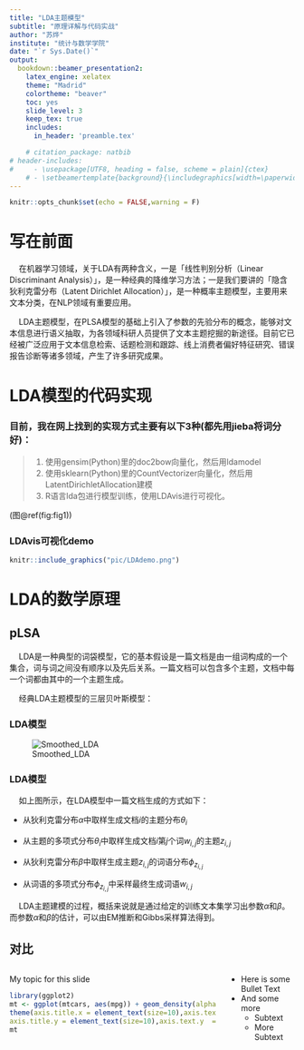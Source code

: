 ```yaml
---
title: "LDA主题模型"
subtitle: "原理详解与代码实战"
author: "苏烨"
institute: "统计与数学学院"
date: "`r Sys.Date()`"
output:
  bookdown::beamer_presentation2:
    latex_engine: xelatex
    theme: "Madrid"
    colortheme: "beaver"
    toc: yes
    slide_level: 3
    keep_tex: true
    includes:
      in_header: 'preamble.tex'

    # citation_package: natbib
# header-includes:
#     - \usepackage[UTF8, heading = false, scheme = plain]{ctex}
    # - \setbeamertemplate{background}{\includegraphics[width=\paperwidth,height=\paperheight,scale = 1.5]{background.jpg}}
---
```


```r
knitr::opts_chunk$set(echo = FALSE,warning = F)
```

# 写在前面

$\quad$在机器学习领域，关于LDA有两种含义，一是「线性判别分析（Linear Discriminant Analysis）」，是一种经典的降维学习方法；一是我们要讲的「隐含狄利克雷分布（Latent Dirichlet Allocation）」，是一种概率主题模型，主要用来文本分类，在NLP领域有重要应用。

$\quad$LDA主题模型，在PLSA模型的基础上引入了参数的先验分布的概念，能够对文本信息进行语义抽取，为各领域科研人员提供了文本主题挖掘的新途径。目前它已经被广泛应用于文本信息检索、话题检测和跟踪、线上消费者偏好特征研究、错误报告诊断等诸多领域，产生了许多研究成果。

# LDA模型的代码实现

### 目前，我在网上找到的实现方式主要有以下3种(都先用jieba将词分好)：

>1. 使用gensim(Python)里的doc2bow向量化，然后用ldamodel
>2. 使用sklearn(Python)里的CountVectorizer向量化，然后用LatentDirichletAllocation建模
>3. R语言lda包进行模型训练，使用LDAvis进行可视化。

(图\@ref(fig:fig1))


### LDAvis可视化demo
```r
knitr::include_graphics("pic/LDAdemo.png")
```

<!-- ![](pic/LDAdemo.png) -->


# LDA的数学原理

## pLSA


$\quad$LDA是一种典型的词袋模型，它的基本假设是一篇文档是由一组词构成的一个集合，词与词之间没有顺序以及先后关系。一篇文档可以包含多个主题，文档中每一个词都由其中的一个主题生成。

$\quad$经典LDA主题模型的三层贝叶斯模型：

### LDA模型

![Smoothed_LDA](./pic/Smoothed_LDA.jpg)

### LDA模型

$\quad$如上图所示，在LDA模型中一篇文档生成的方式如下：

- 从狄利克雷分布$\alpha$中取样生成文档$i$的主题分布$\theta_i$

- 从主题的多项式分布$\theta_i$中取样生成文档$i$第$j$个词$w_{i,j}$的主题$z_{i,j}$

- 从狄利克雷分布$\beta$中取样生成主题$z_{i,j}$的词语分布$\phi_{z_{i,j}}$

- 从词语的多项式分布$\phi_{z_{i,j}}$中采样最终生成词语$w_{i,j}$


$\quad$LDA主题建模的过程，概括来说就是通过给定的训练文本集学习出参数$\alpha$和$\beta$。而参数$\alpha$和$\beta$的估计，可以由EM推断和Gibbs采样算法得到。

## 对比

::: columns

:::: column

My topic for this slide 

\scalebox{0.35}{
```r
library(Hmisc)
latex(head(mtcars), file='', table.env=FALSE, center='none')
```
}


```r
library(ggplot2)
mt <- ggplot(mtcars, aes(mpg)) + geom_density(alpha=.2, fill="#FF6666") +
theme(axis.title.x = element_text(size=10),axis.text.x  = element_text(size=8),
axis.title.y = element_text(size=10),axis.text.y  = element_text(size=8))
mt
```

::::

:::: column

- Here is some Bullet Text
- And some more
    - Subtext
    - More Subtext

::::

:::